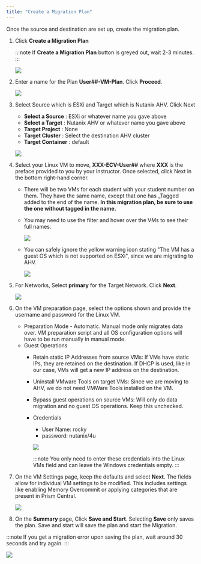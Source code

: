 ```yaml
---
title: "Create a Migration Plan"
---
```



Once the source and destination are set up, create the migration plan.

1. Click **Create a Migration Plan**

    :::note
    If **Create a Migration Plan** button is greyed out, wait 2-3 minutes.
    :::

   ![](./img/cplan.png)

2. Enter a name for the Plan **User##-VM-Plan**. Click **Proceed**.

   ![](./img/proceed.png)

3. Select Source which is ESXi and Target which is Nutanix AHV. Click Next

   - **Select a Source** : ESXi or whatever name you gave above
   - **Select a Target** : Nutanix AHV or whatever name you gave above
   - **Target Project** : None
   - **Target Cluster** : Select the destination AHV cluster
   - **Target Container** : default

   ![](./img/st.png)

4. Select your Linux VM to move, **XXX-ECV-User##** where **XXX** is the preface provided to you 
by your instructor. Once selected, click Next in the bottom right-hand corner.

   - There will be two VMs for each student with your student number on them. They have the same name, 
except that one has _Tagged added to the end of the name. **In this migration plan, be sure to use 
the one without tagged in the name.**
   - You may need to use the filter and hover over the VMs to see their full names.

     ![](./img/evc.png)

   - You can safely ignore the yellow warning icon stating "The VM has a guest OS which 
   is not supported on ESXi", since we are migrating to AHV.

     ![](./img/addvm.png)

5. For Networks, Select **primary** for the Target Network. Click **Next**.

     ![](./img/nw.png)

 6. On the VM preparation page, select the options shown and provide the username and password 
 for the Linux VM.

    - Preparation Mode - Automatic. Manual mode only migrates data over. VM preparation script and 
    all OS configuration options will have to be run manually in manual mode.
    - Guest Operations
      - Retain static IP Addresses from source VMs: If VMs have static IPs, they are retained on the 
      destination. If DHCP is used, like in our case, VMs will get a new IP address on the destination.
      - Uninstall VMware Tools on target VMs: Since we are moving to AHV, we do not need VMWare Tools 
      installed on the VM.
      - Bypass guest operations on source VMs: Will only do data migration and no guest OS operations. 
      Keep this unchecked.
      - Credentials
        - User Name: rocky
        - password: nutanix/4u

        ![](./img/plan.png)

        :::note
        You only need to enter these credentials into the Linux VMs field and can leave the Windows 
        credentials empty.
        :::

7. On the VM Settings page, keep the defaults and select **Next**. The fields allow for individual VM 
settings to be modified. This includes settings like enabling Memory Overcommit or applying categories 
that are present in Prism Central.  

   ![](./img/vmp.png)

8. On the **Summary** page, Click **Save and Start**. Selecting **Save** only saves the plan. Save 
and start will save the plan and start the Migration.

:::note
If you get a migration error upon saving the plan, wait around 30 seconds and try again.
:::

   ![](./img/ss.png)







